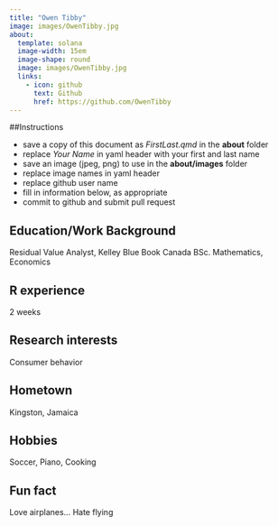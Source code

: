 ```yaml
---
title: "Owen Tibby"
image: images/OwenTibby.jpg
about:
  template: solana
  image-width: 15em
  image-shape: round
  image: images/OwenTibby.jpg
  links:
    - icon: github
      text: Github
      href: https://github.com/OwenTibby
---
```


##Instructions

-   save a copy of this document as *FirstLast.qmd* in the **about** folder
-   replace *Your Name* in yaml header with your first and last name
-   save an image (jpeg, png) to use in the **about/images** folder
-   replace image names in yaml header
-   replace github user name
-   fill in information below, as appropriate
-   commit to github and submit pull request

## Education/Work Background

Residual Value Analyst, Kelley Blue Book Canada BSc. Mathematics, Economics

## R experience

2 weeks

## Research interests

Consumer behavior

## Hometown

Kingston, Jamaica

## Hobbies

Soccer, Piano, Cooking

## Fun fact

Love airplanes... Hate flying
